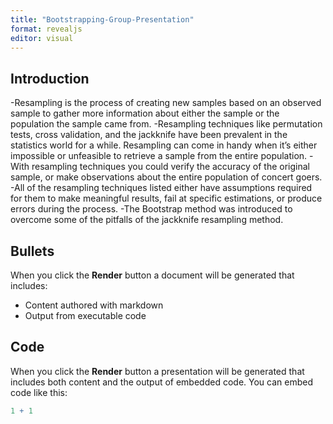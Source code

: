 ```yaml
---
title: "Bootstrapping-Group-Presentation"
format: revealjs
editor: visual
---
```


## Introduction
-Resampling is the process of creating new samples based on an observed sample to
gather more information about either the sample or the population the sample
came from. 
-Resampling techniques like permutation tests, cross validation, and 
the jackknife have been prevalent in the statistics world for a while. 
Resampling can come in handy when it's either impossible or unfeasible to 
retrieve a sample from the entire population. 
-With resampling techniques you could verify the accuracy of
the original sample, or make observations about the entire population of
concert goers.
-All of the resampling techniques listed either have assumptions required for
them to make meaningful results, fail at specific estimations, or produce 
errors during the process. 
-The Bootstrap method was introduced to overcome
some of the pitfalls of the jackknife resampling method.

## Bullets

When you click the **Render** button a document will be generated that includes:

-   Content authored with markdown
-   Output from executable code

## Code

When you click the **Render** button a presentation will be generated that includes both content and the output of embedded code. You can embed code like this:

```r
1 + 1
```
